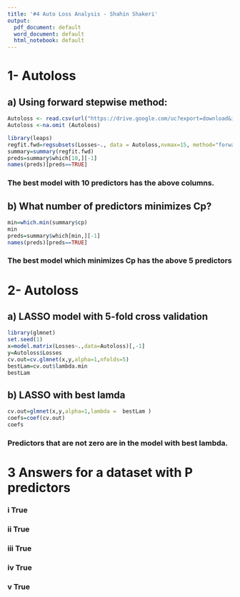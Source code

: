 ```yaml
---
title: '#4 Auto Loss Analysis - Shahin Shakeri'
output:
  pdf_document: default
  word_document: default
  html_notebook: default
---
```



# 1- Autoloss
## a) Using forward stepwise method:
```r
Autoloss <- read.csv(url("https://drive.google.com/uc?export=download&id=1-QuNWq7k4w3c8kBJ8BedIK1m-cpwORiV"),na.strings = '?')
Autoloss <-na.omit (Autoloss)

library(leaps)
regfit.fwd=regsubsets(Losses~., data = Autoloss,nvmax=15, method="forward")
summary=summary(regfit.fwd)
preds=summary$which[10,][-1]
names(preds)[preds==TRUE]

```
### The best model with 10 predictors has the above columns.
## b) What number of predictors minimizes Cp?
```r
min=which.min(summary$cp)
min
preds=summary$which[min,][-1]
names(preds)[preds==TRUE]

```
### The best model which minimizes Cp has the above 5 predictors


# 2- Autoloss
## a) LASSO model with 5-fold cross validation
```r
library(glmnet)
set.seed(1)
x=model.matrix(Losses~.,data=Autoloss)[,-1]
y=Autoloss$Losses
cv.out=cv.glmnet(x,y,alpha=1,nfolds=5)
bestLam=cv.out$lambda.min
bestLam
```

## b) LASSO with best lamda
```r
cv.out=glmnet(x,y,alpha=1,lambda =  bestLam )
coefs=coef(cv.out)
coefs
```
### Predictors that are not zero are in the model with best lambda.

# 3 Answers for a dataset with P predictors

### i True
### ii True
### iii True
### iv True
### v True
